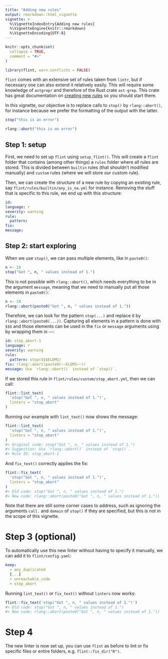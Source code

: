 ```yaml
---
title: "Adding new rules"
output: rmarkdown::html_vignette
vignette: >
  %\VignetteIndexEntry{Adding new rules}
  %\VignetteEngine{knitr::rmarkdown}
  %\VignetteEncoding{UTF-8}
---
```


```r
knitr::opts_chunk$set(
  collapse = TRUE,
  comment = "#>"
)
```

```r
library(flint, warn.conflicts = FALSE)
```

`flint` comes with an extensive set of rules taken from `lintr`, but if 
necessary one can also extend it relatively easily. This will require some
knowledge of `astgrepr` and therefore of the Rust crate `ast-grep`. This crate
has great documentation on [creating new rules](https://ast-grep.github.io/guide/pattern-syntax.html)
so you should start there.

In this vignette, our objective is to replace calls to `stop()` by 
`rlang::abort()`, for instance because we prefer the formatting of the output
with the latter.
```r
stop("this is an error")

rlang::abort("this is an error")
```

## Step 1: setup

First, we need to set up `flint` using `setup_flint()`. This will create a 
`flint` folder that contains (among other things) a `rules` folder where all 
rules are stored. This is divided between `builtin` rules (that shouldn't modified manually) and `custom` rules (where we will store our custom rule).

Then, we can create the structure of a new rule by copying an existing rule, say
`flint/rules/builtin/any_is_na.yml` for instance. Removing the stuff that is
specific to this rule, we end up with this structure:

```yaml
id: 
language: r
severity: warning
rule:
  pattern: 
fix: 
message: 
```


## Step 2: start exploring

When we use `stop()`, we can pass multiple elements, like in `paste0()`:

```r
n <- 10
stop("Got ", n, " values instead of 1.")
```

This is not possible with `rlang::abort()`, which needs everything to be in the
argument `message`, meaning that we need to manually put all those elements in 
`paste0()`:

```r
n <- 10
rlang::abort(paste0("Got ", n, " values instead of 1."))
```

Therefore, we can look for the pattern `stop(...)` and replace it by 
`rlang::abort(paste0(...))`. Capturing all elements in a pattern is done with
`$$$` and those elements can be used in the `fix` or `message` arguments using 
by wrapping them in `~~`:

```yaml
id: stop_abort-1
language: r
severity: warning
rule:
  pattern: stop($$$ELEMS)
fix: rlang::abort(paste0(~~ELEMS~~))
message: Use `rlang::abort()` instead of `stop()`.
```

If we stored this rule in `flint/rules/custom/stop_abort.yml`, then we can
call:

```r
flint::lint_text(
  'stop("Got ", n, " values instead of 1.")', 
  linters = "stop_abort"
)
```

Running our example with `lint_text()` now shows the message:

```.r
flint::lint_text(
  'stop("Got ", n, " values instead of 1.")', 
  linters = "stop_abort"
)
#> Original code: stop("Got ", n, " values instead of 1.") 
#> Suggestion: Use `rlang::abort()` instead of `stop()`. 
#> Rule ID: stop_abort-1 
```
And `fix_text()` correctly applies the fix:

```r
flint::fix_text(
  'stop("Got ", n, " values instead of 1.")', 
  linters = "stop_abort"
)
#> Old code: stop("Got ", n, " values instead of 1.") 
#> New code: rlang::abort(paste0("Got ", n, " values instead of 1.")) 
```

Note that there are still some corner cases to address, such as ignoring the
arguments `call.` and `domain` of `stop()` if they are specified, but this is
not in the scope of this vignette.


# Step 3 (optional) 

To automatically use this new linter without having to specify it manually,
we can add it to `flint/config.yaml`:

```yaml
keep:
  - any_duplicated
  [...]
  - unreachable_code
  - stop_abort
```

Running `lint_text()` or `fix_text()` without `linters` now works:

```r
flint::fix_text('stop("Got ", n, " values instead of 1.")')
#> Old code: stop("Got ", n, " values instead of 1.") 
#> New code: rlang::abort(paste0("Got ", n, " values instead of 1.")) 
```

# Step 4

The new linter is now set up, you can use `flint` as before to lint or fix
specific files or entire folders, e.g. `flint::fix_dir("R")`.
